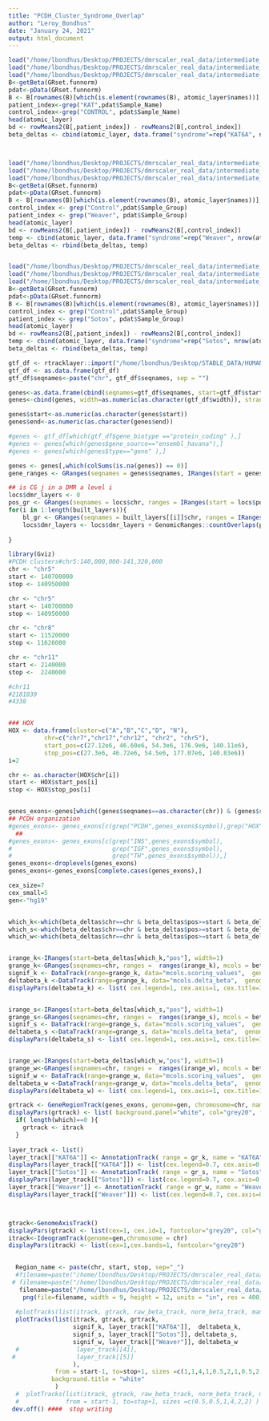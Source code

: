 ```yaml
---
title: "PCDH_Cluster_Syndrome_Overlap"
author: "Leroy_Bondhus"
date: "January 24, 2021"
output: html_document
---
```


```r
load("/home/lbondhus/Desktop/PROJECTS/dmrscaler_real_data/intermediate_data/KAT6A_GRset.funnorm.Rdata")
load("/home/lbondhus/Desktop/PROJECTS/dmrscaler_real_data/intermediate_data/KAT6A_dmrscaler_built_layers.Rdata")
load("/home/lbondhus/Desktop/PROJECTS/dmrscaler_real_data/intermediate_data/450k_KAT6A_dmrscaler_built_layers.Rdata")
B<-getBeta(GRset.funnorm)
pdat<-pData(GRset.funnorm)
B <- B[rownames(B)[which(is.element(rownames(B), atomic_layer$names))],]
patient_index<-grep("KAT",pdat$Sample_Name)
control_index<-grep("CONTROL", pdat$Sample_Name)                      
head(atomic_layer)
bd <- rowMeans2(B[,patient_index]) - rowMeans2(B[,control_index])
beta_deltas <- cbind(atomic_layer, data.frame("syndrome"=rep("KAT6A", nrow(atomic_layer)), "delta_beta"= bd))



load("/home/lbondhus/Desktop/PROJECTS/dmrscaler_real_data/intermediate_data/Weaver_GRset.funnorm.Rdata")
load("/home/lbondhus/Desktop/PROJECTS/dmrscaler_real_data/intermediate_data/Weaver_dmrscaler_built_layers.Rdata")
load("/home/lbondhus/Desktop/PROJECTS/dmrscaler_real_data/intermediate_data/850k_Weaver_dmrscaler_built_layers.Rdata")
B<-getBeta(GRset.funnorm)
pdat<-pData(GRset.funnorm)
B <- B[rownames(B)[which(is.element(rownames(B), atomic_layer$names))],]
control_index <- grep("Control",pdat$Sample_Group)
patient_index <- grep("Weaver", pdat$Sample_Group)
head(atomic_layer)
bd <- rowMeans2(B[,patient_index]) - rowMeans2(B[,control_index])
temp <- cbind(atomic_layer, data.frame("syndrome"=rep("Weaver", nrow(atomic_layer)), "delta_beta"= bd))
beta_deltas <- rbind(beta_deltas, temp)


load("/home/lbondhus/Desktop/PROJECTS/dmrscaler_real_data/intermediate_data/Sotos_GRset.funnorm.Rdata")
load("/home/lbondhus/Desktop/PROJECTS/dmrscaler_real_data/intermediate_data/Sotos_dmrscaler_built_layers.Rdata")
load("/home/lbondhus/Desktop/PROJECTS/dmrscaler_real_data/intermediate_data/850k_Sotos_dmrscaler_built_layers.Rdata")
B<-getBeta(GRset.funnorm)
pdat<-pData(GRset.funnorm)
B <- B[rownames(B)[which(is.element(rownames(B), atomic_layer$names))],]
control_index <- grep("Control",pdat$Sample_Group)
patient_index <- grep("Sotos", pdat$Sample_Group)
head(atomic_layer)
bd <- rowMeans2(B[,patient_index]) - rowMeans2(B[,control_index])
temp <- cbind(atomic_layer, data.frame("syndrome"=rep("Sotos", nrow(atomic_layer)), "delta_beta"= bd))
beta_deltas <- rbind(beta_deltas, temp)

```

```r

gtf_df <- rtracklayer::import("/home/lbondhus/Desktop/STABLE_DATA/HUMAN_GENOME/Homo_sapiens.GRCh37.87.chr.gtf")
gtf_df <- as.data.frame(gtf_df)
gtf_df$seqnames<-paste("chr", gtf_df$seqnames, sep = "")

genes<-as.data.frame(cbind(seqnames=gtf_df$seqnames, start=gtf_df$start, end=gtf_df$end ))
genes<-cbind(genes, width=as.numeric(as.character(gtf_df$width)), strand=gtf_df$strand, feature=gtf_df$type, gene=gtf_df$gene_id, exon=gtf_df$exon_id, transcript=gtf_df$transcript_id, symbol=gtf_df$gene_name)

genes$start<-as.numeric(as.character(genes$start))
genes$end<-as.numeric(as.character(genes$end))

#genes <- gtf_df[which(gtf_df$gene_biotype =="protein_coding" ),]
#genes <- genes[which(genes$gene_source=="ensembl_havana"),]
#genes <- genes[which(genes$type=="gene" ),]

genes <- genes[,which(colSums(is.na(genes)) == 0)]
gene_ranges <- GRanges(seqnames = genes$seqnames, IRanges(start = genes$start, width = genes$width))
```


```r
## is CG j in a DMR a level i
locs$dmr_layers <- 0
pos_gr <- GRanges(seqnames = locs$chr, ranges = IRanges(start = locs$pos, width = 1))
for(i in 1:length(built_layers)){
    bl_gr <- GRanges(seqnames = built_layers[[i]]$chr, ranges = IRanges(start = built_layers[[i]]$start_pos, end = built_layers[[i]]$stop_pos))
    locs$dmr_layers <- locs$dmr_layers + GenomicRanges::countOverlaps(pos_gr, bl_gr)
    
}
```



```r
library(Gviz)
#PCDH clusters#chr5:140,000,000-141,320,000    
chr <- "chr5"
start <- 140700000
stop <- 140950000

chr <- "chr5"
start <- 140700000
stop <- 140950000

chr <- "chr8"
start <- 11520000
stop <- 11626000

chr <- "chr11"
start <- 2140000
stop <-  2240000

#chr11
#2181039
#4338


### HOX
HOX <- data.frame(cluster=c("A","B","C","D", "N"), 
          chr=c("chr7","chr17","chr12", "chr2", "chr5"),
          start_pos=c(27.12e6, 46.60e6, 54.3e6, 176.9e6, 140.11e6),
          stop_pos=c(27.3e6, 46.72e6, 54.5e6, 177.07e6, 140.83e6))
i=2

chr <- as.character(HOX$chr[i])
start <- HOX$start_pos[i]
stop <- HOX$stop_pos[i]


genes_exons<-genes[which((genes$seqnames==as.character(chr)) & (genes$start>=start) & (genes$end<=stop)),]
## PCDH organization
#genes_exons<- genes_exons[c(grep("PCDH",genes_exons$symbol),grep("HOX",genes_exons$symbol)),]
  ##
#genes_exons<- genes_exons[c(grep("INS",genes_exons$symbol),
#                            grep("IGF",genes_exons$symbol),
#                            grep("TH",genes_exons$symbol)),]
genes_exons<-droplevels(genes_exons)
genes_exons<-genes_exons[complete.cases(genes_exons),]

cex_size=7
cex_small=5
gen<-"hg19"


which_k<-which(beta_deltas$chr==chr & beta_deltas$pos>=start & beta_deltas$pos<=stop & beta_deltas$syndrome=="KAT6A" )
which_s<-which(beta_deltas$chr==chr & beta_deltas$pos>=start & beta_deltas$pos<=stop & beta_deltas$syndrome=="Sotos" )
which_w<-which(beta_deltas$chr==chr & beta_deltas$pos>=start & beta_deltas$pos<=stop & beta_deltas$syndrome=="Weaver" )


irange_k<-IRanges(start=beta_deltas[which_k,"pos"], width=1)
grange_k<-GRanges(seqnames=chr, ranges =  ranges(irange_k), mcols = beta_deltas[which_k,])
signif_k <- DataTrack(range=grange_k, data="mcols.scoring_values",  genome=gen, group ="signif", name="KAT6A", type=c("p", "g"), col="black", fontcolor.title="grey20", col.axis="black", fontcolor.legend="grey20", ylim=c(0,max(atom_KAT6A$scoring_values)))
deltabeta_k <-DataTrack(range=grange_k, data="mcols.delta_beta",  genome=gen, group ="delta", name="KAT6A", col="black", type=c("a", "g"), fontcolor.title="grey20", col.axis="black", fontcolor.legend="grey20", legend = TRUE, baseline=0, col.baseline="black", lty.baseline=3, ylim=c(-0.3,0.3))
displayPars(deltabeta_k) <- list( cex.legend=1, cex.axis=1, cex.title=1 , lwd.grid=1, col.grid="grey80",v=0,h=0)


irange_s<-IRanges(start=beta_deltas[which_s,"pos"], width=1)
grange_s<-GRanges(seqnames=chr, ranges =  ranges(irange_s), mcols = beta_deltas[which_s,])
signif_s <- DataTrack(range=grange_s, data="mcols.scoring_values",  genome=gen, group ="signif", name="Sotos", col.histogram="black", type=c("p", "g"), col="black", fontcolor.title="grey20", col.axis="black", fontcolor.legend="grey20", ylim=c(0,max(atom_Sotos$scoring_values)))
deltabeta_s <-DataTrack(range=grange_s, data="mcols.delta_beta",  genome=gen, group ="delta", name="Sotos", col="black", type=c("a", "g"), fontcolor.title="grey20", col.axis="black", fontcolor.legend="grey20", legend = TRUE, baseline=0, col.baseline="black", lty.baseline=3, ylim=c(-0.3,0.3))
displayPars(deltabeta_s) <- list( cex.legend=1, cex.axis=1, cex.title=1 , lwd.grid=1, col.grid="grey80",v=0,h=0)


irange_w<-IRanges(start=beta_deltas[which_w,"pos"], width=1)
grange_w<-GRanges(seqnames=chr, ranges =  ranges(irange_w), mcols = beta_deltas[which_w,])
signif_w <- DataTrack(range=grange_w, data="mcols.scoring_values",  genome=gen, group ="signif", name="Weaver", col.histogram="black", type=c("p", "g"), col="black", fontcolor.title="grey20", col.axis="black", fontcolor.legend="grey20", ylim=c(0,max(atom_Weaver$scoring_values)))
deltabeta_w <-DataTrack(range=grange_w, data="mcols.delta_beta",  genome=gen, group ="delta", name="Weaver", col="black", type=c("a", "g"), fontcolor.title="grey20", col.axis="black", fontcolor.legend="grey20", legend = TRUE, baseline=0, col.baseline="black", lty.baseline=3, ylim=c(-0.3,0.3))
displayPars(deltabeta_w) <- list( cex.legend=1, cex.axis=1, cex.title=1 , lwd.grid=1, col.grid="grey80",v=0,h=0)

grtrack <- GeneRegionTrack(genes_exons, genome=gen, chromosome=chr, name="Gene Model", transcriptAnnotation="gene_name",collapseTranscripts = "meta")
displayPars(grtrack) <- list( background.panel="white", col="grey20", fontsize=25, fontsize.group=25, fill = "grey50", lwd=1, fontcolor.group="grey20", fontcolor.title="grey20", stackHeight = 0.90, shape="box")
  if( length(which)==0 ){
    grtrack <- itrack
  }
  
layer_track <- list()
layer_track[["KAT6A"]] <- AnnotationTrack( range = gr_k, name = "KAT6A")
displayPars(layer_track[["KAT6A"]]) <- list(cex.legend=0.7, cex.axis=0.7, cex.title=0.7, rotation.title=0, col="grey20", fill="grey70", fontcolor.title="grey20", stackHeight = 1, shape="box")
layer_track[["Sotos"]] <- AnnotationTrack( range = gr_s, name = "Sotos")
displayPars(layer_track[["Sotos"]]) <- list(cex.legend=0.7, cex.axis=0.7, cex.title=0.7, rotation.title=0, col="grey20", fill="grey70", fontcolor.title="grey20", stackHeight = 1, shape="box")
layer_track[["Weaver"]] <- AnnotationTrack( range = gr_w, name = "Weaver")
displayPars(layer_track[["Weaver"]]) <- list(cex.legend=0.7, cex.axis=0.7, cex.title=0.7, rotation.title=0, col="grey20", fill="grey70", fontcolor.title="grey20", stackHeight = 1, shape="box")



gtrack<-GenomeAxisTrack()
displayPars(gtrack) <- list(cex=1, cex.id=1, fontcolor="grey20", col="grey20")
itrack<-IdeogramTrack(genome=gen,chromosome = chr)
displayPars(itrack) <- list(cex=1,cex.bands=1, fontcolor="grey20")

  
  Region_name <- paste(chr, start, stop, sep="_")
  #filename=paste("/home/lbondhus/Desktop/PROJECTS/dmrscaler_real_data/figures/WEAVER/3_", Region_name , ".png", sep = "")
 # filename=paste("/home/lbondhus/Desktop/PROJECTS/dmrscaler_real_data/figures/KAT6A/", "HOX" , HOX$cluster[i], ".png", sep = "")
   filename=paste("/home/lbondhus/Desktop/PROJECTS/dmrscaler_real_data/figures/PCDHG_all_syndrome_overlap.png")
    png(file=filename, width = 9, height = 12, units = "in", res = 400) ####### start writing 
  
  #plotTracks(list(itrack, gtrack, raw_beta_track, norm_beta_track, manhattan_track, grtrack,
  plotTracks(list(itrack, gtrack, grtrack,
                  signif_k, layer_track[["KAT6A"]],  deltabeta_k, 
                  signif_s, layer_track[["Sotos"]], deltabeta_s,    
                  signif_w, layer_track[["Weaver"]], deltabeta_w   
  #                layer_track[[4]],
 #                 layer_track[[5]]
                  ),
             from = start-1, to=stop+1, sizes =c(1,1,4,1,0.5,2,1,0.5,2,1,0.5,2),
            background.title = "white"
             )
  #  plotTracks(list(itrack, gtrack, raw_beta_track, norm_beta_track, manhattan_track, grtrack),
  #             from = start-1, to=stop+1, sizes =c(0.5,0.5,1,4,2,2) )
 dev.off() ####  stop writing
  

```
